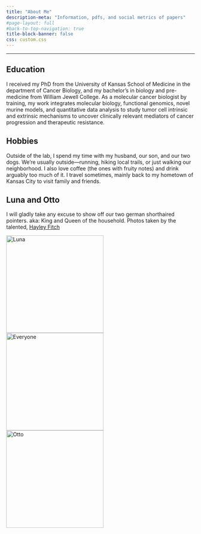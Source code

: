 ```yaml
---
title: "About Me"
description-meta: "Information, pdfs, and social metrics of papers"
#page-layout: full
#back-to-top-navigation: true
title-block-banner: false
css: custom.css
---
```



---

## Education

I received my PhD from the University of Kansas School of Medicine in the department of Cancer Biology, and my bachelor's in biology and pre-medicine from William Jewell College. As a molecular cancer biologist by training, my work integrates molecular biology, functional genomics, novel murine models, and quantitative data analysis to study tumor cell intrinsic and extrinsic mechanisms to uncover clinically relevant mediators of cancer progression and therapeutic resistance.

## Hobbies

Outside of the lab, I spend my time with my husband, our son, and our two dogs. We’re usually outside—running, hiking local trails, or just walking our neighborhood. I also love coffee (the ones with fruity notes) and drink arguably too much of it. I travel sometimes, mainly back to my hometown of Kansas City to visit family and friends. 

## Luna and Otto

I will gladly take any excuse to show off our two german shorthaired pointers. aka: King and Queen of the household. Photos taken by the talented, [Hayley Fitch](https://www.hfitchphotography.com/about/)

![Luna](files/images/luna.jpg){width=260px}
![Everyone](files/images/everyone.jpg){width=260px}
![Otto](files/images/otto.jpg){width=260px}


